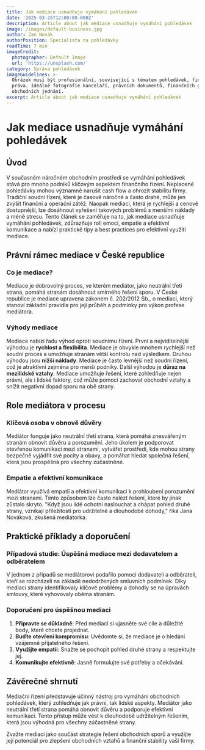 ```yaml
---
title: Jak mediace usnadňuje vymáhání pohledávek
date: '2025-03-25T12:00:00.000Z'
description: Article about jak mediace usnadňuje vymáhání pohledávek
image: /images/default-business.jpg
author: Jan Novák
authorPosition: Specialista na pohledávky
readTime: 7 min
imageCredit:
  photographer: Default Image
  url: 'https://unsplash.com/'
category: Správa pohledávek
imageGuidelines: >-
  Obrázek musí být profesionální, související s tématem pohledávek, financí nebo
  práva. Ideálně fotografie kanceláří, právních dokumentů, finančních grafů nebo
  obchodních jednání.
excerpt: Article about jak mediace usnadňuje vymáhání pohledávek
---
```

# Jak mediace usnadňuje vymáhání pohledávek

## Úvod

V současném náročném obchodním prostředí se vymáhání pohledávek stává pro mnoho podniků klíčovým aspektem finančního řízení. Neplacené pohledávky mohou významně narušit cash flow a ohrozit stabilitu firmy. Tradiční soudní řízení, které je časově náročné a často drahé, může jen zvýšit finanční a operační zátěž. Naopak mediací, která je rychlejší a cenově dostupnější, lze dosáhnout vyřešení takových problémů s menšími náklady a méně stresu. Tento článek se zaměřuje na to, jak mediace usnadňuje vymáhání pohledávek, zdůrazňuje roli emocí, empatie a efektivní komunikace a nabízí praktické tipy a best practices pro efektivní využití mediace.

## Právní rámec mediace v České republice

### Co je mediace?

Mediace je dobrovolný proces, ve kterém mediátor, jako neutrální třetí strana, pomáhá stranám dosáhnout smírného řešení sporu. V České republice je mediace upravena zákonem č. 202/2012 Sb., o mediaci, který stanoví základní pravidla pro její průběh a podmínky pro výkon profese mediátora. 

### Výhody mediace

Mediace nabízí řadu výhod oproti soudnímu řízení. První a nejviditelnější výhodou je **rychlost a flexibilita**. Mediace je obvykle mnohem rychlejší než soudní proces a umožňuje stranám větší kontrolu nad výsledkem. Druhou výhodou jsou **nižší náklady**. Mediace je často levnější než soudní řízení, což je atraktivní zejména pro menší podniky. Další výhodou je **důraz na mezilidské vztahy**. Mediace umožňuje řešení, které zohledňuje nejen právní, ale i lidské faktory, což může pomoci zachovat obchodní vztahy a snížit negativní dopad sporu na obě strany.

## Role mediátora v procesu

### Klíčová osoba v obnově důvěry

Mediátor funguje jako neutrální třetí strana, která pomáhá znesvářeným stranám obnovit důvěru a porozumění. Jeho úkolem je podporovat otevřenou komunikaci mezi stranami, vytvářet prostředí, kde mohou strany bezpečně vyjádřit své pocity a obavy, a pomáhat hledat společná řešení, která jsou prospěšná pro všechny zúčastněné.

### Empatie a efektivní komunikace

Mediátor využívá empatii a efektivní komunikaci k prohloubení porozumění mezi stranami. Tímto způsobem lze často nalézt řešení, které by jinak zůstalo skryto. "Když jsou lidé ochotni naslouchat a chápat pohled druhé strany, vznikají příležitosti pro udržitelné a dlouhodobé dohody," říká Jana Nováková, zkušená mediátorka.

## Praktické příklady a doporučení

### Případová studie: Úspěšná mediace mezi dodavatelem a odběratelem

V jednom z případů se mediátorovi podařilo pomoci dodavateli a odběrateli, kteří se rozcházeli na základě nedodržených smluvních podmínek. Díky mediaci strany identifikovaly klíčové problémy a dohodly se na úpravách smlouvy, které vyhovovaly oběma stranám.

### Doporučení pro úspěšnou mediaci

1. **Připravte se důkladně**: Před mediací si ujasněte své cíle a důležité body, které chcete projednat.
2. **Buďte otevřeni kompromisu**: Uvědomte si, že mediace je o hledání vzájemně přijatelného řešení.
3. **Využijte empatii**: Snažte se pochopit pohled druhé strany a respektujte jej.
4. **Komunikujte efektivně**: Jasně formulujte své potřeby a očekávání.

## Závěrečné shrnutí

Mediační řízení představuje účinný nástroj pro vymáhání obchodních pohledávek, který zohledňuje jak právní, tak lidské aspekty. Mediátor jako neutrální třetí strana pomáhá obnovit důvěru a podporuje efektivní komunikaci. Tento přístup může vést k dlouhodobě udržitelným řešením, která jsou výhodná pro všechny zúčastněné strany.

Zvažte mediaci jako součást strategie řešení obchodních sporů a využijte její potenciál pro zlepšení obchodních vztahů a finanční stability vaší firmy.
